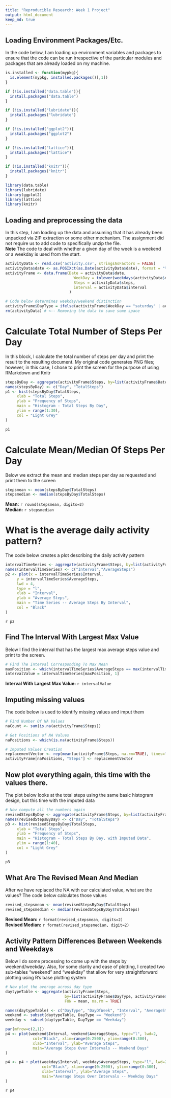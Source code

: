 ```yaml
---
title: "Reproducible Research: Week 1 Project"
output: html_document
keep_md: true
---
```


## Loading Environment Packages/Etc.
In the code below, I am loading up environment variables and packages to ensure that the code can be run
irrespective of the particular modules and packages that are already loaded on my machine.
```r
is.installed <- function(mypkg){
  is.element(mypkg, installed.packages()[,1])
}

if (!is.installed("data.table")){
  install.packages("data.table")
}

if (!is.installed("lubridate")){
  install.packages("lubridate")
}

if (!is.installed("ggplot2")){
  install.packages("ggplot2")
}

if (!is.installed("lattice")){
  install.packages("lattice")
}

if (!is.installed("knitr")){
  install.packages("knitr")
}

library(data.table)
library(lubridate)
library(ggplot2)
library(lattice)
library(knitr)
```

## Loading and preprocessing the data
In this step, I am loading up the data and assuming that it has already been unpacked via ZIP extraction or 
some other mechanism. The assignment did not require us to add code to specifically unzip the file.  
**Note** The code to deal with whether a given day of the week is a weekend or a weekday is used from the start.
```r
activityData <- read.csv('activity.csv', stringsAsFactors = FALSE)
activityData$date <- as.POSIXct(as.Date(activityData$date), format = "%Y-%M-%D")
activityFrame <- data.frame(Date = activityData$date,
                              WeekDay = tolower(weekdays(activityData$date)),
                              Steps = activityData$steps,
                              interval = activityData$interval
                            )

# Code below determines weekday/weekend distinction 
activityFrame$DayType = ifelse(activityFrame$WeekDay == "saturday" | activityFrame$WeekDay == "sunday", "Weekend", "Weekday")
rm(activityData) # <-- Removing the data to save some space
```

# Calculate Total Number of Steps Per Day
In this block, I calculate the total number of steps per day and print the result to the resulting 
document. My original code generates PNG files; however, in this case, I chose to print the 
screen for the purpose of using RMarkdown and Knitr
```r
stepsByDay <- aggregate(activityFrame$Steps, by=list(activityFrame$Date), FUN = sum, na.rm = TRUE)
names(stepsByDay) <- c("Day", "TotalSteps")
p1 <- hist(stepsByDay$TotalSteps, 
     xlab = "Total Steps", 
     ylab = "Frequency of Steps", 
     main = "Histogram - Total Steps By Day",
     ylim = range(1:30),
     col = "Light Grey"
)
```

```r
p1
```

# Calculate Mean/Median Of Steps Per Day
Below we extract the mean and median steps per day as requested and print them to the screen
```r
stepsmean <- mean(stepsByDay$TotalSteps)
stepsmedian <- median(stepsByDay$TotalSteps)
```
**Mean:** `r round(stepsmean, digits=2)`  
**Median:** `r stepsmedian`  

# What is the average daily activity pattern?
The code below creates a plot describing the daily activity pattern
```r
intervalTimeSeries <- aggregate(activityFrame$Steps, by=list(activityFrame$interval), FUN = mean, na.rm = TRUE)
names(intervalTimeSeries) <- c("Interval","AverageSteps")
p2 <- plot(x = intervalTimeSeries$Interval,
     y = intervalTimeSeries$AverageSteps,
     lwd = 4,
     type = "l",
     xlab = "Interval", 
     ylab = "Average Steps", 
     main = "Time Series -- Average Steps By Interval",
     col = "Black"
)
```
`r p2`

## Find The Interval With Largest Max Value
Below I find the interval that has the largest max average steps value and print to the screen.
```r
# Find The Interval Corresponding To Max Mean
maxPosition <- which(intervalTimeSeries$AverageSteps == max(intervalTimeSeries$AverageSteps))
intervalValue = intervalTimeSeries[maxPosition, 1]
```
**Interval With Largest Max Value:** `r intervalValue`

## Imputing missing values
The code below is used to identify missing values and imput them
```r
# Find Number Of NA Values
naCount <- sum(is.na(activityFrame$Steps))

# Get Positions of NA Values
naPositions <- which(is.na(activityFrame$Steps))

# Imputed Values Creation
replacementVector <- rep(mean(activityFrame$Steps, na.rm=TRUE), times=length(naPositions))
activityFrame[naPositions, "Steps"] <- replacementVector
```

## Now plot everything again, this time with the values there.
The plot below looks at the total steps using the same basic histogram design, but
this time with the imputed data
```r
# Now compute all the numbers again
revisedStepsByDay <- aggregate(activityFrame$Steps, by=list(activityFrame$Date), FUN = sum, na.rm = TRUE)
names(revisedStepsByDay) <- c("Day", "TotalSteps")
p3 <- hist(revisedStepsByDay$TotalSteps, 
     xlab = "Total Steps", 
     ylab = "Frequency of Steps", 
     main = "Histogram - Total Steps By Day, with Imputed Data",
     ylim = range(1:40),
     col = "Light Grey"
)
```

```r
p3
```

## What Are The Revised Mean And Median
After we have replaced the NA with our calculated value, what are the values? The code
below calculates those values
```r
revised_stepsmean <- mean(revisedStepsByDay$TotalSteps)
revised_stepsmedian <- median(revisedStepsByDay$TotalSteps)
```
**Revised Mean:** `r format(revised_stepsmean, digits=2)`    
**Revised Median:** `r format(revised_stepsmedian, digit=2)`   

## Activity Pattern Differences Between Weekends and Weekdays
Below I do some processing to come up with the steps by weekend/weekday. Also, for some clarity and ease of plotting,
I created two sub-tables "weekend" and "weekday" that allow for very straightforward plotting using R's base
plotting system
```r
# Now plot the average across day type
daytypeTable <- aggregate(activityFrame$Steps, 
                          by=list(activityFrame$DayType, activityFrame$WeekDay, activityFrame$interval), 
                          FUN = mean, na.rm = TRUE)

names(daytypeTable) <- c("DayType", "DayOfWeek", "Interval", "AverageSteps")
weekend <- subset(daytypeTable, DayType == "Weekend")
weekday <- subset(daytypeTable, DayType == "Weekday")

par(mfrow=c(2,1))
p4 <- plot(weekend$Interval, weekend$AverageSteps, type="l", lwd=2, 
            col="Black", xlim=range(0:2500), ylim=range(0:300),
            xlab="Interval", ylab="Average Steps",
            main="Average Steps Over Intervals -- Weekend Days"
)

p4 <- p4 + plot(weekday$Interval, weekday$AverageSteps, type="l", lwd=2, 
                col="Black", xlim=range(0:2500), ylim=range(0:300),
                xlab="Interval", ylab="Average Steps",
                main="Average Steps Over Intervals -- Weekday Days"
)
```

`r p4`
